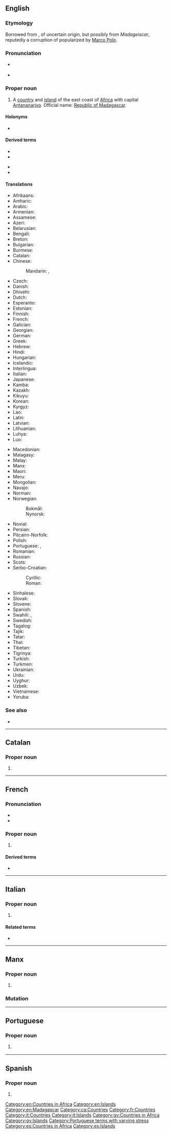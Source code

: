 {{also|Madagáscar}}
==English==
{{wikipedia}}

===Etymology===
Borrowed from {{bor|en|frm|Madagascar}}, of uncertain origin, but possibly from ''Madageiscar'', reputedly a corruption of {{m|en|Mogadishu}} popularized by [[Marco Polo]].

===Pronunciation===
* {{a|UK}} {{IPA|/madəˈɡaskə/|lang=en}}
* {{a|US}} {{IPA|/mædəˈɡæskɑɹ/|lang=en}}

===Proper noun===
{{en-proper noun}}

# {{senseid|en|Q1019}}A [[country]] and [[island]] of the east coast of [[Africa]] with capital [[Antananarivo]]. Official name: [[Republic of Madagascar]].

====Holonyms====
* {{l|en|Subsahara}}

====Derived terms====
{{der-top}}
* {{l|en|Madagascan}}
* {{l|en|Madagascar bean}}
{{der-mid}}
* {{l|en|Madagascar jasmine}}
* {{l|en|Malagasy}}
{{der-bottom}}

====Translations====
{{trans-top|id=Q1019|country in Southern Africa}}
* Afrikaans: {{t|af|Madagaskar}}
* Amharic: {{t|am|ማዳጋስካር}}
* Arabic: {{t|ar|مَدَغَشْقَر|f}}
* Armenian: {{t|hy|Մադագասկար}}
* Assamese: {{t|as|মাদাগাস্কাৰ}}
* Azeri: {{t+|az|Madaqaskar}}
* Belarusian: {{t|be|Мадагаска́р|m}}
* Bengali: {{t|bn|মাদাগাস্কার}}
* Breton: {{t|br|Madagaskar}}
* Bulgarian: {{t|bg|Мадагаска́р|m}}
* Burmese: {{t|my|မဒါဂတ်စကား}}
* Catalan: {{t+|ca|Madagascar|m}}
* Chinese:
*: Mandarin: {{t+|cmn|馬達加斯加|sc=Hani}}, {{t+|cmn|马达加斯加|tr=Mǎdájiāsījiā|sc=Hani}}
* Czech: {{t+|cs|Madagaskar|m}}
* Danish: {{t+|da|Madagaskar}}
* Dhivehi: {{t|dv|މަޑަގަސްކަރަ}}
* Dutch: {{t+|nl|Madagaskar}}
* Esperanto: {{t+|eo|Madagaskaro}}
* Estonian: {{t|et|Madagaskar}}
* Finnish: {{t+|fi|Madagaskar}}
* French: {{t+|fr|Madagascar}}
* Galician: {{t+|gl|Madagascar}}
* Georgian: {{t|ka|მადაგასკარი}}
* German: {{t+|de|Madagaskar}}
* Greek: {{t+|el|Μαδαγασκάρη|f}}
* Hebrew: {{t|he|מדגסקר|tr=madagaskár}}
* Hindi: {{t|hi|मेडागास्कर}}
* Hungarian: {{t+|hu|Madagaszkár}}
* Icelandic: {{t+|is|Madagaskar|n}}
* Interlingua: {{t|ia|Madagascar}}
* Italian: {{t+|it|Madagascar|m}}
* Japanese: {{t+|ja|マダガスカル|tr=Madagasukaru}}
* Kamba: {{t|kam|Madagaska}}
* Kazakh: {{t+|kk|Мадагаскар}}
* Kikuyu: {{t|ki|Madagaska}}
* Korean: {{t|ko|^마다가스카르}}
* Kyrgyz: {{t|ky|Мадагаскар}}
* Lao: {{t|lo|ມາດາກັດກາ}}
* Latin: {{t+|la|Madagascaria}}
* Latvian: {{t|lv|Madagaskara|f}}
* Lithuanian: {{t+|lt|Madagaskaras|m}}
* Luhya: {{t|luy|Madagaska}}
* Luo: {{t|luo|Madagaska}}
{{trans-mid}}
* Macedonian: {{t|mk|Мадага́скар|m}}
* Malagasy: {{t+|mg|Madagasikara}}
* Malay: {{t|ms|Madagaskar}}
* Manx: {{t|gv|Madagascar}}
* Maori: {{t|mi|Marakāhia}}
* Meru: {{t|mer|Madagaska}}
* Mongolian: {{t|mn|Мадагаскар}}
* Navajo: {{t|nv|Madaʼgéésgáá}}
* Norman: {{t|nrf|Madagascar}}
* Norwegian:
*: Bokmål: {{t+|nb|Madagaskar}}
*: Nynorsk: {{t+|nn|Madagaskar}}
* Novial: {{t|nov|Madagaskar}}
* Persian: {{t+|fa|ماداگاسکار|tr=mâdâgâskâr}}
* Pitcairn-Norfolk: {{t|pih|Madagascar}}
* Polish: {{t+|pl|Madagaskar}}
* Portuguese: {{t+|pt|Madagáscar}} {{qualifier|Portugal}}, {{t+|pt|Madagascar}} {{qualifier|Brazil}}
* Romanian: {{t+|ro|Madagascar|n}}
* Russian: {{t+|ru|Мадагаска́р}}
* Scots: {{t|sco|Madagascar}}
* Serbo-Croatian:
*: Cyrillic: {{t|sh|Мадагаскар|m}}
*: Roman: {{t+|sh|Madagaskar|m}}
* Sinhalese: {{t|si|මැඩගස්කරය}}
* Slovak: {{t|sk|Madagaskar|m}}
* Slovene: {{t+|sl|Madagaskar|m}}
* Spanish: {{t+|es|Madagascar}}
* Swahili: {{t+|sw|Bukini}}, {{t|sw|Madagaska}}
* Swedish: {{t+|sv|Madagaskar}}
* Tagalog: {{t+|tl|Madagaskar}}
* Tajik: {{t|tg|Мадагаскар}}
* Tatar: {{t|tt|Мадагаскар}}
* Thai: {{t+|th|มาดากัสการ์}}
* Tibetan: {{t|bo|མ་ད་གཱ་སི་ཀར}}
* Tigrinya: {{t|ti|ማዳጋስካር}}
* Turkish: {{t+|tr|Madagaskar}}
* Turkmen: {{t|tk|Madagaskar}}
* Ukrainian: {{t+|uk|Мадагаска́р|m}}
* Urdu: {{t|ur|مڈغاسکر|tr=meḍāġāskar}}
* Uyghur: {{t|ug|ماداگاسكار}}
* Uzbek: {{t+|uz|Madagaskar}}
* Vietnamese: {{t|vi|Ma-đa-gát-xca}}
* Yoruba: {{t|yo|Madasika}}
{{trans-bottom}}

===See also===
* {{l|en|Appendix:Countries of the world|Countries of the world}}

[[Category:en:Countries in Africa]]
[[Category:en:Islands]]
[[Category:en:Madagascar]]

----

==Catalan==
{{wikipedia|lang=ca}}

===Proper noun===
{{ca-proper noun|m}}

# {{l|en|Madagascar}}

[[Category:ca:Countries]]

----

==French==
{{wikipedia|lang=fr}}

===Pronunciation===
* {{fr-IPA}}
* {{audio|Fr-Madagascar.oga|Audio|lang=fr}}

===Proper noun===
{{fr-proper noun|m}}

# {{l|en|Madagascar}}

====Derived terms====
* {{l|fr|malgache}}

[[Category:fr:Countries]]

----

==Italian==
{{wikipedia|lang=it}}

===Proper noun===
{{it-proper noun|m}}

# {{l|en|Madagascar}}

====Related terms====
* {{l|it|malgascio}}

[[Category:it:Countries]]
[[Category:it:Islands]]

----

==Manx==

===Proper noun===
{{head|gv|proper noun|g=m}}

# {{l|en|Madagascar}}

===Mutation===
{{gv mut cons|M|adagascar}}

[[Category:gv:Countries in Africa]]
[[Category:gv:Islands]]

----

==Portuguese==

===Proper noun===
{{pt-proper noun|f}}

# {{lb|pt|Brazil}} {{alternative form of|Madagáscar|lang=pt}}

[[Category:Portuguese terms with varying stress]]

----

==Spanish==
{{wikipedia|lang=es}}

===Proper noun===
{{es-proper noun}}

# {{l|en|Madagascar}}

[[Category:es:Countries in Africa]]
[[Category:es:Islands]]